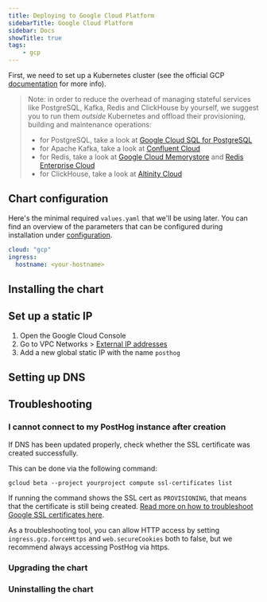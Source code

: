 ```yaml
---
title: Deploying to Google Cloud Platform
sidebarTitle: Google Cloud Platform
sidebar: Docs
showTitle: true
tags:
    - gcp
---
```



First, we need to set up a Kubernetes cluster (see the official GCP [documentation](https://cloud.google.com/kubernetes-engine/) for more info).

<ClusterRequirementsSnippet />

> Note: in order to reduce the overhead of managing stateful services like PostgreSQL, Kafka, Redis and ClickHouse by yourself, we suggest you to run them _outside_ Kubernetes and offload their provisioning, building and maintenance operations:
>
> * for PostgreSQL, take a look at [Google Cloud SQL for PostgreSQL](https://cloud.google.com/sql/docs/postgres)
> * for Apache Kafka, take a look at [Confluent Cloud](https://www.confluent.io/confluent-cloud/)
> * for Redis, take a look at [Google Cloud Memorystore](https://cloud.google.com/memorystore) and [Redis Enterprise Cloud](https://redis.com/redis-enterprise-cloud/overview/)
> * for ClickHouse, take a look at [Altinity Cloud](https://altinity.com/cloud-database/)
>

## Chart configuration

Here's the minimal required `values.yaml` that we'll be using later. You can find an overview of the parameters that can be configured during installation under [configuration](/docs/self-host/deploy/configuration).
```yaml
cloud: "gcp"
ingress:
  hostname: <your-hostname>
```

## Installing the chart

<InstallingSnippet />

## Set up a static IP

1. Open the Google Cloud Console
1. Go to VPC Networks > [External IP addresses](https://console.cloud.google.com/networking/addresses/list)
1. Add a new global static IP with the name `posthog`

## Setting up DNS

<SetupDNS />

## Troubleshooting
### I cannot connect to my PostHog instance after creation

If DNS has been updated properly, check whether the SSL certificate was created successfully.

This can be done via the following command:

```shell
gcloud beta --project yourproject compute ssl-certificates list
```

If running the command shows the SSL cert as `PROVISIONING`, that means that the certificate is still being created. [Read more on how to troubleshoot Google SSL certificates here](https://cloud.google.com/load-balancing/docs/ssl-certificates/troubleshooting).

As a troubleshooting tool, you can allow HTTP access by setting `ingress.gcp.forceHttps` and `web.secureCookies` both to false, but we recommend always accessing PostHog via https.

### Upgrading the chart

<UpgradingSnippet />

### Uninstalling the chart

<UninstallingSnippet />
